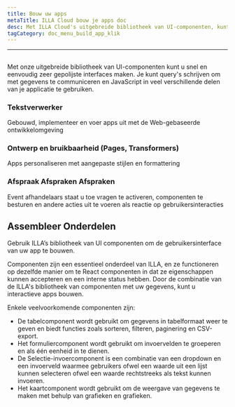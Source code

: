 ```yaml
---
title: Bouw uw apps
metaTitle: ILLA Cloud bouw je apps doc
desc: Met ILLA Cloud's uitgebreide bibliotheek van UI-componenten, kunt u snel en eenvoudig zeer gepolijste interfaces creëren
tagCategory: doc_menu_build_app_klik
---
```


* * *

## <Heading hidden>Bouw uw Apps</Heading>

Met onze uitgebreide bibliotheek van UI-componenten kunt u snel en eenvoudig zeer gepolijste interfaces maken. Je kunt query's schrijven om met gegevens te communiceren en JavaScript in veel verschillende delen van je applicatie te gebruiken.

### Tekstverwerker

Gebouwd, implementeer en voer apps uit met de Web-gebaseerde ontwikkelomgeving

### Ontwerp en bruikbaarheid (Pages, Transformers)

Apps personaliseren met aangepaste stijlen en formattering

### Afspraak Afspraken Afspraken

Event afhandelaars staat u toe vragen te activeren, componenten te besturen en andere acties uit te voeren als reactie op gebruikersinteracties

## Assembleer Onderdelen

Gebruik ILLA’s bibliotheek van UI componenten om de gebruikersinterface van uw app te bouwen.

Componenten zijn een essentieel onderdeel van ILLA, en ze functioneren op dezelfde manier om te React componenten in dat ze eigenschappen kunnen accepteren en een interne status hebben. Door de combinatie van de ILLA's bibliotheek van componenten met uw gegevens, kunt u interactieve apps bouwen.

Enkele veelvoorkomende componenten zijn:

-   De tabelcomponent wordt gebruikt om gegevens in tabelformaat weer te geven en biedt functies zoals sorteren, filteren, paginering en CSV-export.
-   Het formuliercomponent wordt gebruikt om invoervelden te groeperen en als één eenheid in te dienen.
-   De Selectie-invoercomponent is een combinatie van een dropdown en een invoerveld waarmee gebruikers ofwel een waarde uit een lijst kunnen selecteren ofwel een waarde rechtstreeks als tekst kunnen invoeren.
-   Het kaartcomponent wordt gebruikt om de weergave van gegevens te maken met behulp van grafieken en grafieken.
